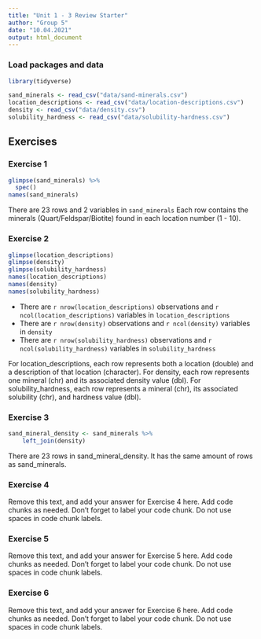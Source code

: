 ```yaml
---
title: "Unit 1 - 3 Review Starter"
author: "Group 5"
date: "10.04.2021"
output: html_document
---
```


### Load packages and data

```r
library(tidyverse) 
```

```r
sand_minerals <- read_csv("data/sand-minerals.csv")
location_descriptions <- read_csv("data/location-descriptions.csv")
density <- read_csv("data/density.csv")
solubility_hardness <- read_csv("data/solubility-hardness.csv")
```

## Exercises

### Exercise 1

```r
glimpse(sand_minerals) %>% 
  spec()
names(sand_minerals)
```

There are 23 rows and 2 variables in `sand_minerals`
Each row contains the minerals (Quart/Feldspar/Biotite) found in each location number (1 - 10).

### Exercise 2

```r
glimpse(location_descriptions)
glimpse(density)
glimpse(solubility_hardness)
names(location_descriptions)
names(density)
names(solubility_hardness)
```
- There are `r nrow(location_descriptions)` observations and `r ncol(location_descriptions)` variables in `location_descriptions`
- There are `r nrow(density)` observations and `r ncol(density)` variables in `density`
- There are `r nrow(solubility_hardness)` observations and `r ncol(solubility_hardness)` variables in `solubility_hardness`

For location_descriptions, each row represents both a location (double) and a description of that location (character).
For density, each row represents one mineral (chr) and its associated density value (dbl). 
For solubility_hardness, each row represents a mineral (chr), its associated solubility (chr), and hardness value (dbl).

### Exercise 3

```r
sand_mineral_density <- sand_minerals %>%
    left_join(density)
```
There are 23 rows in sand_mineral_density. It has the same amount of rows as sand_minerals.

### Exercise 4

Remove this text, and add your answer for Exercise 4 here.
Add code chunks as needed.
Don't forget to label your code chunk.
Do not use spaces in code chunk labels.

### Exercise 5

Remove this text, and add your answer for Exercise 5 here.
Add code chunks as needed.
Don't forget to label your code chunk.
Do not use spaces in code chunk labels.

### Exercise 6

Remove this text, and add your answer for Exercise 6 here.
Add code chunks as needed.
Don't forget to label your code chunk.
Do not use spaces in code chunk labels.
